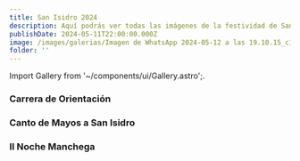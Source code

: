 ```yaml
---
title: San Isidro 2024
description: Aquí podrás ver todas las imágenes de la festividad de San Isidro 2024
publishDate: 2024-05-11T22:00:00.000Z
image: /images/galerias/Imagen de WhatsApp 2024-05-12 a las 19.10.15_c18f790c.webp
folder: ''
---
```


Import Gallery from '\~/components/ui/Gallery.astro';.

### Carrera de Orientación

<Gallery folder="SAN ISIDRO 2024/ORIENTACION 2024" />

### Canto de Mayos a San Isidro

<Gallery folder="SAN ISIDRO 2024/MAYOS" />

### II Noche Manchega

<Gallery folder="SAN ISIDRO 2024/NOCHE MANCHEGA" />
